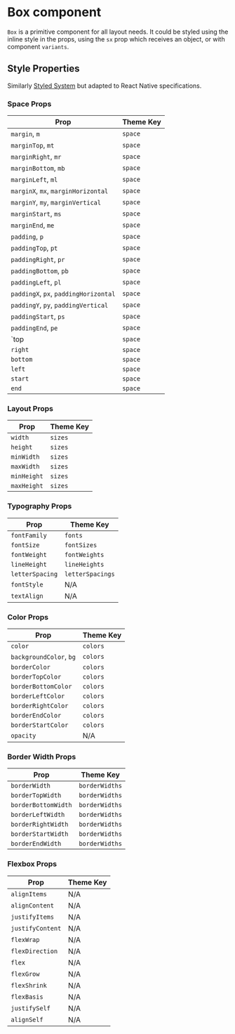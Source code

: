 # Box component

`Box` is a primitive component for all layout needs. It could be styled
using the inline style in the props, using the `sx` prop which receives an
object, or with component `variants`.

## Style Properties

Similarly [Styled System](https://styled-system.com/) but adapted to React Native specifications.

### Space Props

| Prop                                  | Theme Key |
| ------------------------------------- | --------- |
| `margin`, `m`                         | `space`   |
| `marginTop`, `mt`                     | `space`   |
| `marginRight`, `mr`                   | `space`   |
| `marginBottom`, `mb`                  | `space`   |
| `marginLeft`, `ml`                    | `space`   |
| `marginX`, `mx`, `marginHorizontal`   | `space`   |
| `marginY`, `my`, `marginVertical`     | `space`   |
| `marginStart`, `ms`                   | `space`   |
| `marginEnd`, `me`                     | `space`   |
| `padding`, `p`                        | `space`   |
| `paddingTop`, `pt`                    | `space`   |
| `paddingRight`, `pr`                  | `space`   |
| `paddingBottom`, `pb`                 | `space`   |
| `paddingLeft`, `pl`                   | `space`   |
| `paddingX`, `px`, `paddingHorizontal` | `space`   |
| `paddingY`, `py`, `paddingVertical`   | `space`   |
| `paddingStart`, `ps`                  | `space`   |
| `paddingEnd`, `pe`                    | `space`   |
| `top                                  | `space`   |
| `right`                               | `space`   |
| `bottom`                              | `space`   |
| `left`                                | `space`   |
| `start`                               | `space`   |
| `end`                                 | `space`   |

### Layout Props

| Prop        | Theme Key |
| ----------- | --------- |
| `width`     | `sizes`   |
| `height`    | `sizes`   |
| `minWidth`  | `sizes`   |
| `maxWidth`  | `sizes`   |
| `minHeight` | `sizes`   |
| `maxHeight` | `sizes`   |

### Typography Props

| Prop            | Theme Key        |
| --------------- | ---------------- |
| `fontFamily`    | `fonts`          |
| `fontSize`      | `fontSizes`      |
| `fontWeight`    | `fontWeights`    |
| `lineHeight`    | `lineHeights`    |
| `letterSpacing` | `letterSpacings` |
| `fontStyle`     | N/A              |
| `textAlign`     | N/A              |

### Color Props

| Prop                    | Theme Key |
| ----------------------- | --------- |
| `color`                 | `colors`  |
| `backgroundColor`, `bg` | `colors`  |
| `borderColor`           | `colors`  |
| `borderTopColor`        | `colors`  |
| `borderBottomColor`     | `colors`  |
| `borderLeftColor`       | `colors`  |
| `borderRightColor`      | `colors`  |
| `borderEndColor`        | `colors`  |
| `borderStartColor`      | `colors`  |
| `opacity`               | N/A       |

### Border Width Props

| Prop                | Theme Key      |
| ------------------- | -------------- |
| `borderWidth`       | `borderWidths` |
| `borderTopWidth`    | `borderWidths` |
| `borderBottomWidth` | `borderWidths` |
| `borderLeftWidth`   | `borderWidths` |
| `borderRightWidth`  | `borderWidths` |
| `borderStartWidth`  | `borderWidths` |
| `borderEndWidth`    | `borderWidths` |

### Flexbox Props

| Prop             | Theme Key |
| ---------------- | --------- |
| `alignItems`     | N/A       |
| `alignContent`   | N/A       |
| `justifyItems`   | N/A       |
| `justifyContent` | N/A       |
| `flexWrap`       | N/A       |
| `flexDirection`  | N/A       |
| `flex`           | N/A       |
| `flexGrow`       | N/A       |
| `flexShrink`     | N/A       |
| `flexBasis`      | N/A       |
| `justifySelf`    | N/A       |
| `alignSelf`      | N/A       |
